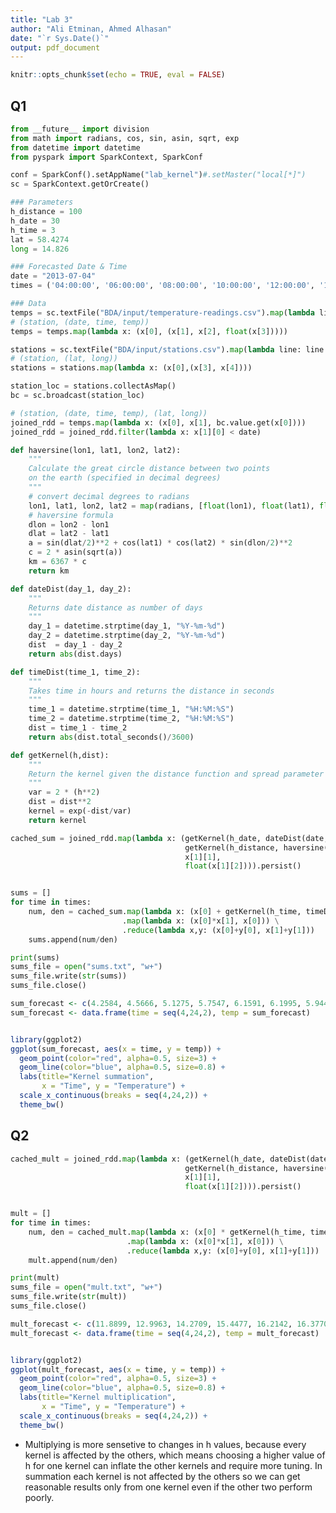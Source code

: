```yaml
---
title: "Lab 3"
author: "Ali Etminan, Ahmed Alhasan"
date: "`r Sys.Date()`"
output: pdf_document
---
```


```r
knitr::opts_chunk$set(echo = TRUE, eval = FALSE)
```

## Q1
```python
from __future__ import division
from math import radians, cos, sin, asin, sqrt, exp
from datetime import datetime
from pyspark import SparkContext, SparkConf

conf = SparkConf().setAppName("lab_kernel")#.setMaster("local[*]")
sc = SparkContext.getOrCreate()

### Parameters
h_distance = 100
h_date = 30
h_time = 3
lat = 58.4274 
long = 14.826 

### Forecasted Date & Time
date = "2013-07-04" 
times = ('04:00:00', '06:00:00', '08:00:00', '10:00:00', '12:00:00', '14:00:00', '16:00:00', '18:00:00', '20:00:00', '22:00:00', '00:00:00')

### Data
temps = sc.textFile("BDA/input/temperature-readings.csv").map(lambda line: line.split(";"))
# (station, (date, time, temp))
temps = temps.map(lambda x: (x[0], (x[1], x[2], float(x[3]))))

stations = sc.textFile("BDA/input/stations.csv").map(lambda line: line.split(";"))
# (station, (lat, long))
stations = stations.map(lambda x: (x[0],(x[3], x[4])))

station_loc = stations.collectAsMap()
bc = sc.broadcast(station_loc)

# (station, (date, time, temp), (lat, long))
joined_rdd = temps.map(lambda x: (x[0], x[1], bc.value.get(x[0])))
joined_rdd = joined_rdd.filter(lambda x: x[1][0] < date)

def haversine(lon1, lat1, lon2, lat2):
    """
    Calculate the great circle distance between two points
    on the earth (specified in decimal degrees)
    """
    # convert decimal degrees to radians
    lon1, lat1, lon2, lat2 = map(radians, [float(lon1), float(lat1), float(lon2), float(lat2)])
    # haversine formula
    dlon = lon2 - lon1
    dlat = lat2 - lat1
    a = sin(dlat/2)**2 + cos(lat1) * cos(lat2) * sin(dlon/2)**2
    c = 2 * asin(sqrt(a))
    km = 6367 * c
    return km

def dateDist(day_1, day_2):
    """
    Returns date distance as number of days
    """
    day_1 = datetime.strptime(day_1, "%Y-%m-%d")
    day_2 = datetime.strptime(day_2, "%Y-%m-%d")
    dist  = day_1 - day_2
    return abs(dist.days)

def timeDist(time_1, time_2):
    """
    Takes time in hours and returns the distance in seconds
    """
    time_1 = datetime.strptime(time_1, "%H:%M:%S")
    time_2 = datetime.strptime(time_2, "%H:%M:%S")
    dist = time_1 - time_2
    return abs(dist.total_seconds()/3600)

def getKernel(h,dist):
    """
    Return the kernel given the distance function and spread parameter h
    """
    var = 2 * (h**2)
    dist = dist**2
    kernel = exp(-dist/var)
    return kernel

cached_sum = joined_rdd.map(lambda x: (getKernel(h_date, dateDist(date, x[1][0])) + \
                                       getKernel(h_distance, haversine(long, lat, x[2][1], x[2][0])), 
                                       x[1][1], 
                                       float(x[1][2]))).persist()


sums = []
for time in times:
    num, den = cached_sum.map(lambda x: (x[0] + getKernel(h_time, timeDist(time, x[1])), x[2])) \
                         .map(lambda x: (x[0]*x[1], x[0])) \
                         .reduce(lambda x,y: (x[0]+y[0], x[1]+y[1]))
    sums.append(num/den)

print(sums)
sums_file = open("sums.txt", "w+")
sums_file.write(str(sums))
sums_file.close()

```

```r
sum_forecast <- c(4.2584, 4.5666, 5.1275, 5.7547, 6.1591, 6.1995, 5.9448, 5.5920, 5.3169, 5.2354, 4.5240)
sum_forecast <- data.frame(time = seq(4,24,2), temp = sum_forecast)


library(ggplot2)
ggplot(sum_forecast, aes(x = time, y = temp)) +
  geom_point(color="red", alpha=0.5, size=3) +
  geom_line(color="blue", alpha=0.5, size=0.8) +
  labs(title="Kernel summation",
       x = "Time", y = "Temperature") +
  scale_x_continuous(breaks = seq(4,24,2)) +
  theme_bw()
```


## Q2
```python
cached_mult = joined_rdd.map(lambda x: (getKernel(h_date, dateDist(date, x[1][0])) * \
                                       getKernel(h_distance, haversine(long, lat, x[2][1], x[2][0])), 
                                       x[1][1], 
                                       float(x[1][2]))).persist()


mult = []
for time in times:
    num, den = cached_mult.map(lambda x: (x[0] * getKernel(h_time, timeDist(time, x[1])), x[2])) \
                          .map(lambda x: (x[0]*x[1], x[0])) \
                          .reduce(lambda x,y: (x[0]+y[0], x[1]+y[1]))
    mult.append(num/den)

print(mult)
sums_file = open("mult.txt", "w+")
sums_file.write(str(mult))
sums_file.close()

```

```r
mult_forecast <- c(11.8899, 12.9963, 14.2709, 15.4477, 16.2142, 16.3770, 15.9446, 15.0984, 14.0975, 13.1817, 10.6893)
mult_forecast <- data.frame(time = seq(4,24,2), temp = mult_forecast)


library(ggplot2)
ggplot(mult_forecast, aes(x = time, y = temp)) +
  geom_point(color="red", alpha=0.5, size=3) +
  geom_line(color="blue", alpha=0.5, size=0.8) +
  labs(title="Kernel multiplication",
       x = "Time", y = "Temperature") +
  scale_x_continuous(breaks = seq(4,24,2)) +
  theme_bw()
```

- Multiplying is more sensetive to changes in h values, because every kernel is affected by the others,
which means choosing a higher value of h for one kernel can inflate the other kernels and require more
tuning. In summation each kernel is not affected by the others so we can get reasonable results only
from one kernel even if the other two perform poorly.
